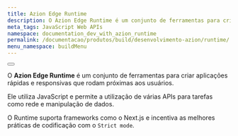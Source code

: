 ```yaml
---
title: Azion Edge Runtime
description: O Azion Edge Runtime é um conjunto de ferramentas para criar aplicações rápidas e responsivas que rodam próximas aos usuários.
meta_tags: JavaScript Web APIs
namespace: documentation_dev_with_azion_runtime
permalink: /documentacao/produtos/build/desenvolvimento-azion/runtime/
menu_namespace: buildMenu
---
```



<Button href="/pt-br/documentacao/produtos/edge-application/edge-functions/runtime/visao-geral/" text="vá para a documentação de referência do edge runtime" variant="secondary"></Button>

O **Azion Edge Runtime** é um conjunto de ferramentas para criar aplicações rápidas e responsivas que rodam próximas aos usuários.

Ele utiliza JavaScript e permite a utilização de várias APIs para tarefas como rede e manipulação de dados.

O Runtime suporta frameworks como o Next.js e incentiva as melhores práticas de codificação com o `Strict mode`.